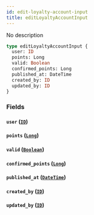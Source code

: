 ```yaml
---
id: edit-loyalty-account-input
title: editLoyaltyAccountInput
---
```


No description

```graphql
type editLoyaltyAccountInput {
  user: ID
  points: Long
  valid: Boolean
  confirmed_points: Long
  published_at: DateTime
  created_by: ID
  updated_by: ID
}
```

### Fields

#### `user` ([`ID`](/v1/scalars/id))

#### `points` ([`Long`](/v1/scalars/long))

#### `valid` ([`Boolean`](/v1/scalars/boolean))

#### `confirmed_points` ([`Long`](/v1/scalars/long))

#### `published_at` ([`DateTime`](/v1/scalars/date-time))

#### `created_by` ([`ID`](/v1/scalars/id))

#### `updated_by` ([`ID`](/v1/scalars/id))
